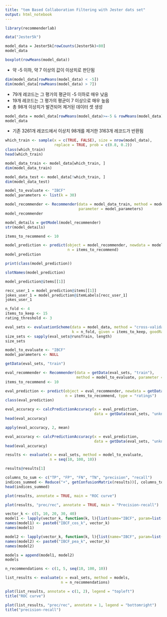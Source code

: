 ```yaml
---
title: "tem Based Collaboration Filtering with Jester dats set"
output: html_notebook
---
```


```r
library(recommenderlab)
```

```r
data("Jester5k")
```

```r
model_data = Jester5k[rowCounts(Jester5k)<80]
model_data
```

```r
boxplot(rowMeans(model_data))
```

- 약 -5 이하, 약 7 이상의 값이 이상치로 판단됨

```r
dim(model_data[rowMeans(model_data) < -5])
dim(model_data[rowMeans(model_data) > 7])
```

- 79개 레코드는 그 평가의 평균이 -5 이하로 매우 낮음
- 19개 레코드는 그 평가의 평균이 7 이상으로 매우 높음
- 총 98개 이상치가 발견되어 제거된 데이터 셋 생성

```r
model_data = model_data[rowMeans(model_data)>=-5 & rowMeans(model_data)<=7]
model_data
```

- 기존 3261개 레코드에서 이상치 98개를 제거한 3163개 레코드가 반환됨

```r
which_train <- sample(x = c(TRUE, FALSE), size = nrow(model_data),
                      replace = TRUE, prob = c(0.8, 0.2))
class(which_train)
head(which_train)
```

```r
model_data_train <- model_data[which_train, ]
dim(model_data_train)
```

```r
model_data_test <- model_data[!which_train, ]
dim(model_data_test)
```

```r
model_to_evaluate <- "IBCF"
model_parameters <- list(k = 30)
```

```r
model_recommender <- Recommender(data = model_data_train, method = model_to_evaluate,
                                 parameter = model_parameters)
model_recommender
```

```r
model_details = getModel(model_recommender)
str(model_details)
```

```r
items_to_recommend <- 10
```

```r
model_prediction <- predict(object = model_recommender, newdata = model_data_test,
                            n = items_to_recommend)
model_prediction
```

```r
print(class(model_prediction))
```

```r
slotNames(model_prediction)
```

```r
model_prediction@items[[1]]
```

```r
recc_user_1 = model_prediction@items[[1]]
jokes_user_1 = model_prediction@itemLabels[recc_user_1]
jokes_user_1
```

```r
n_fold <- 4
items_to_keep <- 15
rating_threshold <- 3
```

```r
eval_sets <- evaluationScheme(data = model_data, method = "cross-validation",
                              k = n_fold, given = items_to_keep, goodRating = rating_threshold)
size_sets <- sapply(eval_sets@runsTrain, length)
size_sets
```

```r
model_to_evaluate <- "IBCF"
model_parameters <- NULL
```

```r
getData(eval_sets, "train")
```

```r
eval_recommender <- Recommender(data = getData(eval_sets, "train"),
                                method = model_to_evaluate, parameter = model_parameters)
items_to_recommend <- 10
```

```r
eval_prediction <- predict(object = eval_recommender, newdata = getData(eval_sets, "known"),
                           n = items_to_recommend, type = "ratings")
class(eval_prediction)
```

```r
eval_accuracy <- calcPredictionAccuracy(x = eval_prediction,
                                        data = getData(eval_sets, "unknown"), byUser = TRUE)
head(eval_accuracy)
```

```r
apply(eval_accuracy, 2, mean)
```

```r
eval_accuracy <- calcPredictionAccuracy(x = eval_prediction,
                                        data = getData(eval_sets, "unknown"), byUser = FALSE)
head(eval_accuracy)
```

```r
results <- evaluate(x = eval_sets, method = model_to_evaluate,
                    n = seq(10, 100, 10))
```

```r
results@results[1]
```

```r
columns_to_sum <- c("TP", "FP", "FN", "TN", "precision", "recall")
indices_summed <- Reduce("+", getConfusionMatrix(results))[, columns_to_sum]
head(indices_summed)
```

```r
plot(results, annotate = TRUE, main = "ROC curve")
```

```r
plot(results, "prec/rec", annotate = TRUE, main = "Precision-recall")
```

```r
vector_k <- c(5, 10, 20, 30, 40)
model1 <- lapply(vector_k, function(k, l){list(name="IBCF", param=list(method="cosine", k=k))})
names(model1) <- paste0("IBCF_cos_k", vector_k)
names(model1)
```

```r
model2 <- lapply(vector_k, function(k, l){list(name="IBCF", param=list(method="pearson", k=k))})
names(model2) <- paste0("IBCF_pea_k", vector_k)
names(model2)
```

```r
models = append(model1, model2)
models
```

```r
n_recommendations <- c(1, 5, seq(10, 100, 10))
```

```r
list_results <- evaluate(x = eval_sets, method = models,
                         n = n_recommendations)
```

```r
plot(list_results, annotate = c(1, 2), legend = "topleft")
title("ROC curve")
```

```r
plot(list_results, "prec/rec", annotate = 1, legend = "bottomright")
title("precision-recall")
```

